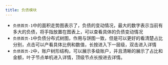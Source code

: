 ---
title: 负债模块
---

<div className="flex flex-row ">
  <CustomImage
    src="/actions/home/liability-1.png"
    alt="负债首页-1"
    width={400}
    height={500}
  />
  <CustomImage
    src="/actions/home/liability-2.png"
    alt="负债首页-2"
    width={400}
    height={500}
  />
</div>

- `负债首页-1`中的面积走势图表示了，负债的变动情况，最大的数字表示当前有多大的负债，将手指放置在图表上，可以查看具体的负债变动情况
- `负债首页-1`中负债分布式树图，作用与饼图一致，但是可以更好的看清楚占比分别，点击可以产看具体比例和数值，长按进入下一层级，双击进入详情
- `负债首页-2`中，账户树形结构，可以展示多级账户，并且清晰的展示了占比和金额，叶子节点单机进入详情，顶级节点长按进去详情。
